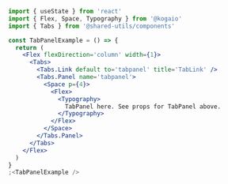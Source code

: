 ```jsx
import { useState } from 'react'
import { Flex, Space, Typography } from '@kogaio'
import { Tabs } from '@shared-utils/components'

const TabPanelExample = () => {
  return (
    <Flex flexDirection='column' width={1}>
      <Tabs>
        <Tabs.Link default to='tabpanel' title='TabLink' />
        <Tabs.Panel name='tabpanel'>
          <Space p={4}>
            <Flex>
              <Typography>
                TabPanel here. See props for TabPanel above.
              </Typography>
            </Flex>
          </Space>
        </Tabs.Panel>
      </Tabs>
    </Flex>
  )
}
;<TabPanelExample />
```
